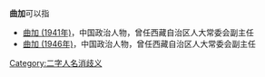 '''曲加'''可以指
* [[曲加_(1941年)|曲加 (1941年)]]，中国政治人物，曾任西藏自治区人大常委会副主任
* [[曲加_(1946年)|曲加 (1946年)]]，中国政治人物，曾任西藏自治区人大常委会副主任

{{disambig}}

[[Category:二字人名消歧义|Category:二字人名消歧义]]